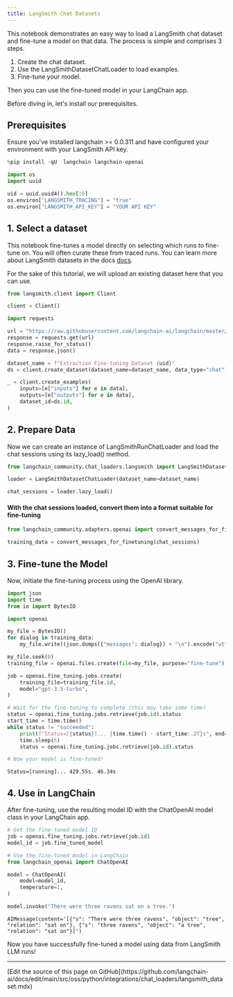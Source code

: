 ```yaml
---
title: LangSmith Chat Datasets
---
```


This notebook demonstrates an easy way to load a LangSmith chat dataset and fine-tune a model on that data.
The process is simple and comprises 3 steps.

1. Create the chat dataset.
2. Use the LangSmithDatasetChatLoader to load examples.
3. Fine-tune your model.

Then you can use the fine-tuned model in your LangChain app.

Before diving in, let's install our prerequisites.

## Prerequisites

Ensure you've installed langchain >= 0.0.311 and have configured your environment with your LangSmith API key.

```python
%pip install -qU  langchain langchain-openai
```

```python
import os
import uuid

uid = uuid.uuid4().hex[:6]
os.environ["LANGSMITH_TRACING"] = "true"
os.environ["LANGSMITH_API_KEY"] = "YOUR API KEY"
```

## 1. Select a dataset

This notebook fine-tunes a model directly on selecting which runs to fine-tune on. You will often curate these from traced runs. You can learn more about LangSmith datasets in the docs [docs](https://docs.smith.langchain.com/evaluation/concepts#datasets).

For the sake of this tutorial, we will upload an existing dataset here that you can use.

```python
from langsmith.client import Client

client = Client()
```

```python
import requests

url = "https://raw.githubusercontent.com/langchain-ai/langchain/master/docs/docs/integrations/chat_loaders/example_data/langsmith_chat_dataset.json"
response = requests.get(url)
response.raise_for_status()
data = response.json()
```

```python
dataset_name = f"Extraction Fine-tuning Dataset {uid}"
ds = client.create_dataset(dataset_name=dataset_name, data_type="chat")
```

```python
_ = client.create_examples(
    inputs=[e["inputs"] for e in data],
    outputs=[e["outputs"] for e in data],
    dataset_id=ds.id,
)
```

## 2. Prepare Data

Now we can create an instance of LangSmithRunChatLoader and load the chat sessions using its lazy_load() method.

```python
from langchain_community.chat_loaders.langsmith import LangSmithDatasetChatLoader

loader = LangSmithDatasetChatLoader(dataset_name=dataset_name)

chat_sessions = loader.lazy_load()
```

#### With the chat sessions loaded, convert them into a format suitable for fine-tuning

```python
from langchain_community.adapters.openai import convert_messages_for_finetuning

training_data = convert_messages_for_finetuning(chat_sessions)
```

## 3. Fine-tune the Model

Now, initiate the fine-tuning process using the OpenAI library.

```python
import json
import time
from io import BytesIO

import openai

my_file = BytesIO()
for dialog in training_data:
    my_file.write((json.dumps({"messages": dialog}) + "\n").encode("utf-8"))

my_file.seek(0)
training_file = openai.files.create(file=my_file, purpose="fine-tune")

job = openai.fine_tuning.jobs.create(
    training_file=training_file.id,
    model="gpt-3.5-turbo",
)

# Wait for the fine-tuning to complete (this may take some time)
status = openai.fine_tuning.jobs.retrieve(job.id).status
start_time = time.time()
while status != "succeeded":
    print(f"Status=[{status}]... {time.time() - start_time:.2f}s", end="\r", flush=True)
    time.sleep(5)
    status = openai.fine_tuning.jobs.retrieve(job.id).status

# Now your model is fine-tuned!
```

```output
Status=[running]... 429.55s. 46.34s
```

## 4. Use in LangChain

After fine-tuning, use the resulting model ID with the ChatOpenAI model class in your LangChain app.

```python
# Get the fine-tuned model ID
job = openai.fine_tuning.jobs.retrieve(job.id)
model_id = job.fine_tuned_model

# Use the fine-tuned model in LangChain
from langchain_openai import ChatOpenAI

model = ChatOpenAI(
    model=model_id,
    temperature=1,
)
```

```python
model.invoke("There were three ravens sat on a tree.")
```

```output
AIMessage(content='[{"s": "There were three ravens", "object": "tree", "relation": "sat on"}, {"s": "three ravens", "object": "a tree", "relation": "sat on"}]')
```

Now you have successfully fine-tuned a model using data from LangSmith LLM runs!

---

<Callout icon="pen-to-square" iconType="regular">
  [Edit the source of this page on GitHub](https://github.com/langchain-ai/docs/edit/main/src/oss/python/integrations/chat_loaders/langsmith_dataset.mdx)
</Callout>
